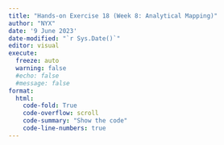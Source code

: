 ```yaml
---
title: "Hands-on Exercise 18 (Week 8: Analytical Mapping)"
author: "NYX"
date: '9 June 2023'
date-modified: "`r Sys.Date()`"
editor: visual
execute: 
  freeze: auto
  warning: false
  #echo: false
  #message: false
format:
  html:
    code-fold: True
    code-overflow: scroll
    code-summary: "Show the code"
    code-line-numbers: true
---
```

